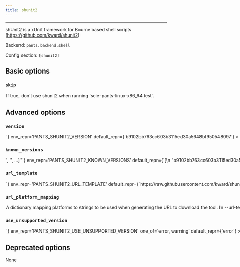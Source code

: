 ```yaml
---
title: shunit2
---
```



---

shUnit2 is a xUnit framework for Bourne based shell scripts (https://github.com/kward/shunit2)

Backend: <span className="color--primary">`pants.backend.shell`</span>

Config section: <span className="color--primary">`[shunit2]`</span>

<span className={styles.options}>

## Basic options

### `skip`

<Option
  cli_repr={`--[no-]shunit2-skip`}
  env_repr='PANTS_SHUNIT2_SKIP'
  default_repr={`False`}
>
If true, don&#x27;t use shunit2 when running `scie-pants-linux-x86_64 test`.
</Option>

## Advanced options

### `version`

<Option
  cli_repr={`--shunit2-version=<str>`}
  env_repr='PANTS_SHUNIT2_VERSION'
  default_repr={`b9102bb763cc603b3115ed30a5648bf950548097`}
>
Use this version of shunit2.
</Option>

### `known_versions`

<Option
  cli_repr={`--shunit2-known-versions="['<str>', '<str>', ...]"`}
  env_repr='PANTS_SHUNIT2_KNOWN_VERSIONS'
  default_repr={`[\n  "b9102bb763cc603b3115ed30a5648bf950548097|macos_arm64|1f11477b7948150d1ca50cdd41d89be4ed2acd137e26d2e0fe23966d0e272cc5|40987",\n  "b9102bb763cc603b3115ed30a5648bf950548097|macos_x86_64|1f11477b7948150d1ca50cdd41d89be4ed2acd137e26d2e0fe23966d0e272cc5|40987",\n  "b9102bb763cc603b3115ed30a5648bf950548097|linux_x86_64|1f11477b7948150d1ca50cdd41d89be4ed2acd137e26d2e0fe23966d0e272cc5|40987",\n  "b9102bb763cc603b3115ed30a5648bf950548097|linux_arm64|1f11477b7948150d1ca50cdd41d89be4ed2acd137e26d2e0fe23966d0e272cc5|40987"\n]`}
>

Known versions to verify downloads against.

Each element is a pipe-separated string of `version|platform|sha256|length` or
`version|platform|sha256|length|url_override`, where:

  - `version` is the version string
  - `platform` is one of `[linux_arm64,linux_x86_64,macos_arm64,macos_x86_64]`
  - `sha256` is the 64-character hex representation of the expected sha256
```
digest of the download file, as emitted by `shasum -a 256`
```

  - `length` is the expected length of the download file in bytes, as emitted by
```
`wc -c`
```

  - (Optional) `url_override` is a specific url to use instead of the normally
```
generated url for this version
```

E.g., `3.1.2|macos_x86_64|6d0f18cd84b918c7b3edd0203e75569e0c7caecb1367bbbe409b44e28514f5be|42813`.
and `3.1.2|macos_arm64 |aca5c1da0192e2fd46b7b55ab290a92c5f07309e7b0ebf4e45ba95731ae98291|50926|https://example.mac.org/bin/v3.1.2/mac-aarch64-v3.1.2.tgz`.

Values are space-stripped, so pipes can be indented for readability if necessary.
</Option>

### `url_template`

<Option
  cli_repr={`--shunit2-url-template=<str>`}
  env_repr='PANTS_SHUNIT2_URL_TEMPLATE'
  default_repr={`https://raw.githubusercontent.com/kward/shunit2/{version}/shunit2`}
>
URL to download the tool, either as a single binary file or a compressed file (e.g. zip file). You can change this to point to your own hosted file, e.g. to work with proxies or for access via the filesystem through a `file:$abspath` URL (e.g. `file:/this/is/absolute`, possibly by [templating the buildroot in a config file](https://www.pantsbuild.org/v2.18/docs/options#config-file-entries)).

Use `{version}` to have the value from `--version` substituted, and `{platform}` to have a value from `--url-platform-mapping` substituted in, depending on the current platform. For example, https://github.com/.../protoc-{version}-{platform}.zip.
</Option>

### `url_platform_mapping`

<Option
  cli_repr={`--shunit2-url-platform-mapping="{'key1': val1, 'key2': val2, ...}"`}
  env_repr='PANTS_SHUNIT2_URL_PLATFORM_MAPPING'
  default_repr={`{}`}
>
A dictionary mapping platforms to strings to be used when generating the URL to download the tool.

In `--url-template`, anytime the `{platform}` string is used, Pants will determine the current platform, and substitute `{platform}` with the respective value from your dictionary.

For example, if you define `{"macos_x86_64": "apple-darwin", "linux_x86_64": "unknown-linux"}`, and run Pants on Linux with an intel architecture, then `{platform}` will be substituted in the `--url-template` option with `unknown-linux`.
</Option>

### `use_unsupported_version`

<Option
  cli_repr={`--shunit2-use-unsupported-version=<UnsupportedVersionUsage>`}
  env_repr='PANTS_SHUNIT2_USE_UNSUPPORTED_VERSION'
  one_of='error, warning'
  default_repr={`error`}
>

What action to take in case the requested version of shunit2 is not supported.

Supported shunit2 versions: unspecified
</Option>

## Deprecated options

None

</span>